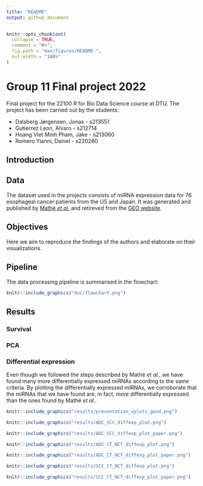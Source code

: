 ```yaml
---
title: "README"
output: github_document
---
```


```r
knitr::opts_chunk$set(
  collapse = TRUE,
  comment = "#>",
  fig.path = "man/figures/README-",
  out.width = "100%"
)
```

# Group 11 Final project 2022

Final project for the 22100 R for Bio Data Science course at DTU. The project has been carried out by the students:

- Dalsberg Jørgensen, Jonas - s213551 
- Gutierrez Leon, Alvaro - s212714 
- Hoang Viet Minh Pham, Jake - s213060 
- Romero Yianni, Daniel - s220260 


## Introduction

## Data

The dataset used in the projects consists of miRNA expression data for 76 esophageal cancer patients from the US and Japan. It was generated and published by [Mathé *et al.*](https://pubmed.ncbi.nlm.nih.gov/19789312/) and retireved from the [GEO website](https://www.ncbi.nlm.nih.gov/geo/query/acc.cgi?acc=GSE13937).

## Objectives

Here we aim to reproduce the findings of the authors and elaborate on their visualizations.

## Pipeline

The data processing pipeline is summarised in the flowchart:  
  
```r
knitr::include_graphics("doc/flowchart.png")
```

## Results

### Survival

### PCA

### Differential expression

Even though we followed the steps described by Mathé *et al.*, we have found many more differentially expressed miRNAs according to the same criteria. By plotting the differentially expressed miRNAs, we corroborate that the miRNAs that we have found are, in fact, *more* differentially expressed than the ones found by Mathé *et al.*.  
```r
knitr::include_graphics("results/presentation_vplots_good.png")
```

```r
knitr::include_graphics("results/ADC_SCC_diffexp_plot.png")
```

```r
knitr::include_graphics("results/ADC_SCC_diffexp_plot_paper.png")
```

```r
knitr::include_graphics("results/ADC_CT_NCT_diffexp_plot.png")
```

```r
knitr::include_graphics("results/ADC_CT_NCT_diffexp_plot_paper.png")
```

```r
knitr::include_graphics("results/SCC_CT_NCT_diffexp_plot.png")
```

```r
knitr::include_graphics("results/SCC_CT_NCT_diffexp_plot_paper.png")
```
